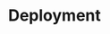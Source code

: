 ---
title: Deployment
sidebarTitle: Deployment
description: How to deploy DotNetDocs in various hosting solutions
icon: conveyor-belt-boxes
---